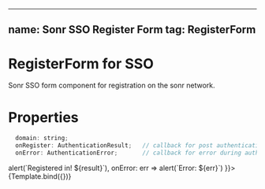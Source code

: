 
<!-- RegisterForm.stories.mdx -->

---
name: Sonr SSO Register Form
tag: **RegisterForm**
---

<Meta
    title="RegisterForm for SSO"
    component={RegisterForm}
/>


# RegisterForm for SSO
Sonr SSO form component for registration on the sonr network.

# Properties
```js
  domain: string;
  onRegister: AuthenticationResult;   // callback for post authentication steps
  onError: AuthenticationError;       // callback for error during authentication flow.
```

<ArgsTable story="Form" />


<Canvas>
    <Story name="Form"
      argTypes={{
        onRegister: {
          control: false
        },
        onError: {
          control: false
        }
      }}
      args={{
        domain: 'domain.snr',
        onRegister: result => alert(`Registered in! ${result}`),
        onError: err => alert(`Error: ${err}`)
    }}>
        {Template.bind({})}
    </Story>
</Canvas>
